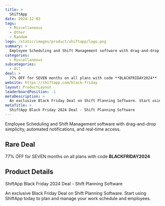 ```yaml
---
title: >
  ShiftApp
date: 2024-12-02
tags:
  - Miscellaneous
  - Other
  - Random
logo: /static/images/product/shiftapp/logo.png
summary: >
  Employee Scheduling and Shift Management software with drag-and-drop simplicity, automated notifications, and real-time access.
categories:
  - Miscellaneous
subcategories:
  - All
deal: >
  77% OFF for SEVEN months on all plans with code **BLACKFRIDAY2024**
website: https://shiftapp.com/black-friday
layout: ProductLayout
leaderboardPosition: -1
metaDescription: >
  An exclusive Black Friday Deal on Shift Planning Software. Start using ShiftApp today to plan and manage your work schedule and employees.
metaTitle: >
  ShiftApp Black Friday 2024 Deal - Shift Planning Software
---
```

Employee Scheduling and Shift Management software with drag-and-drop simplicity, automated notifications, and real-time access.

## Rare Deal

77% OFF for SEVEN months on all plans with code **BLACKFRIDAY2024**

## Product Details

ShiftApp Black Friday 2024 Deal - Shift Planning Software

An exclusive Black Friday Deal on Shift Planning Software. Start using ShiftApp today to plan and manage your work schedule and employees.
